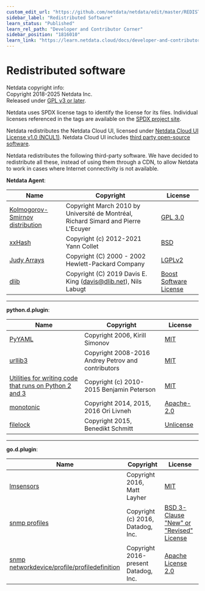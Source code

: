 ```yaml
---
custom_edit_url: "https://github.com/netdata/netdata/edit/master/REDISTRIBUTED.md"
sidebar_label: "Redistributed Software"
learn_status: "Published"
learn_rel_path: "Developer and Contributor Corner"
sidebar_position: "1816010"
learn_link: "https://learn.netdata.cloud/docs/developer-and-contributor-corner/redistributed-software"
---
```


# Redistributed software

Netdata copyright info:<br/>
Copyright 2018-2025 Netdata Inc.<br/>
Released under [GPL v3 or later](https://raw.githubusercontent.com/netdata/netdata/master/LICENSE).

Netdata uses SPDX license tags to identify the license for its files.
Individual licenses referenced in the tags are available on the [SPDX project site](http://spdx.org/licenses/).

Netdata redistributes the Netdata Cloud UI, licensed under [Netdata Cloud UI License v1.0 (NCUL1)](https://app.netdata.cloud/LICENSE.txt). Netdata Cloud UI includes [third party open-source software](https://app.netdata.cloud/3D_PARTY_LICENSES.txt).

Netdata redistributes the following third-party software.
We have decided to redistribute all these, instead of using them through a CDN, to allow Netdata to work in cases where Internet connectivity is not available.

**Netdata Agent**:

| Name                                                                    | Copyright                                                                          | License                                                                                  |
|-------------------------------------------------------------------------|------------------------------------------------------------------------------------|------------------------------------------------------------------------------------------|
| [Kolmogorov-Smirnov distribution](http://simul.iro.umontreal.ca/ksdir/) | Copyright March 2010 by Université de Montréal, Richard Simard and Pierre L'Ecuyer | [GPL 3.0](https://www.gnu.org/licenses/gpl-3.0.en.html)                                  |
| [xxHash](https://github.com/Cyan4973/xxHash)                            | Copyright (c) 2012-2021 Yann Collet                                                | [BSD](https://github.com/Cyan4973/xxHash/blob/dev/LICENSE)                               |
| [Judy Arrays](https://sourceforge.net/projects/judy/)                   | Copyright (C) 2000 - 2002 Hewlett-Packard Company                                  | [LGPLv2](https://www.gnu.org/licenses/old-licenses/lgpl-2.1.en.html)                     |
| [dlib](https://github.com/davisking/dlib/)                              | Copyright (C) 2019  Davis E. King (davis@dlib.net), Nils Labugt                    | [Boost Software License](https://github.com/davisking/dlib/blob/master/dlib/LICENSE.txt) |

---

**python.d.plugin**:

| Name                                                                                                                                                                                     | Copyright                                          | License                                                          |
|------------------------------------------------------------------------------------------------------------------------------------------------------------------------------------------|----------------------------------------------------|------------------------------------------------------------------|
| [PyYAML](https://pypi.org/project/PyYAML/)                                                                                                                                               | Copyright 2006, Kirill Simonov                     | [MIT](https://github.com/yaml/pyyaml/blob/master/LICENSE)        |
| [urllib3](https://github.com/shazow/urllib3)                                                                                                                                             | Copyright 2008-2016 Andrey Petrov and contributors | [MIT](https://github.com/shazow/urllib3/blob/master/LICENSE.txt) |
| [Utilities for writing code that runs on Python 2 and 3](https://raw.githubusercontent.com/netdata/netdata/master/src/collectors/python.d.plugin/python_modules/urllib3/packages/six.py) | Copyright (c) 2010-2015 Benjamin Peterson          | [MIT](https://github.com/benjaminp/six/blob/master/LICENSE)      |
| [monotonic](https://github.com/atdt/monotonic)                                                                                                                                           | Copyright 2014, 2015, 2016 Ori Livneh              | [Apache-2.0](http://www.apache.org/licenses/LICENSE-2.0)         |
| [filelock](https://github.com/benediktschmitt/py-filelock)                                                                                                                               | Copyright 2015, Benedikt Schmitt                   | [Unlicense](https://unlicense.org/)                              |

---

**go.d.plugin**:

| Name                                                                                                                                           | Copyright                            | License                                                                                                     |
|------------------------------------------------------------------------------------------------------------------------------------------------|--------------------------------------|-------------------------------------------------------------------------------------------------------------|
| [lmsensors](https://github.com/mdlayher/lmsensors)                                                                                             | Copyright 2016, Matt Layher          | [MIT](https://github.com/mdlayher/lmsensors/blob/master/LICENSE.md)                                         |
| [snmp profiles](https://github.com/DataDog/integrations-core/tree/master/snmp/datadog_checks/snmp/data/default_profiles)                       | Copyright (c) 2016, Datadog, Inc.    | [BSD 3-Clause "New" or "Revised" License](https://github.com/DataDog/integrations-core/blob/master/LICENSE) |
| [snmp networkdevice/profile/profiledefinition](https://github.com/DataDog/datadog-agent/tree/main/pkg/networkdevice/profile/profiledefinition) | Copyright 2016-present Datadog, Inc. | [Apache License 2.0](https://www.apache.org/licenses/LICENSE-2.0)                                           |
